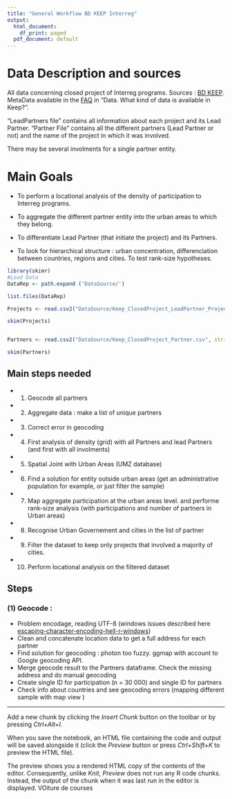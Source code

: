 ```yaml
---
title: "General Workflow BD KEEP Interreg"
output:
  html_document:
    df_print: paged
  pdf_document: default
---
```

# Data Description and sources

 All data concerning closed project of Interreg programs. Sources : [BD KEEP](https://www.keep.eu/). MetaData available in the [FAQ](https://www.keep.eu/faqs#) in "Data. What kind of data is available in Keep? ".
 
 
"LeadPartners file" contains all information about each project and its Lead Partner.
"Partner File" contains all the different partners (Lead Partner or not) and the name of the project in which it was involved. 

There may be several involments for a single partner entity.

# Main Goals

- To perform a locational analysis of the density of participation to Interreg programs.

- To aggregate the different partner entity into the urban areas to which they belong.

- To differentiate Lead Partner (that initiate the project) and its Partners.

- To look for hierarchical structure : urban concentration, differenciation between countries, regions and cities. To test rank-size hypotheses.


```r

library(skimr)
#Load Data
DataRep <- path.expand ('DataSource/')

list.files(DataRep)

Projects <- read.csv2("DataSource/Keep_ClosedProject_LeadPartner_Project.csv", stringsAsFactors = F, fileEncoding = "UTF-8")

skim(Projects)


Partners <- read.csv2("DataSource/Keep_ClosedProject_Partner.csv", stringsAsFactors = F, fileEncoding = "UTF-8")

skim(Partners)
```


## Main steps needed

- (1) Geocode all partners 
- (2) Aggregate data : make a list of unique partners
- (3) Correct error in geocoding
- (4) First analysis of density (grid) with all Partners and lead Partners (and first with all involments)
- (5) Spatial Joint with Urban Areas (UMZ database)
- (6) Find a solution for entity outside urban areas (get an administrative population for example, or just filter the sample)
- (7) Map aggregate participation at the urban areas level. and performe rank-size analysis (with participations and number of partners in Urban areas)
- (8) Recognise Urban Governement and cities in the list of partner
- (9) Filter the dataset to keep only projects that involved a majority of cities.
- (10) Perform locational analysis on the filtered dataset

## Steps

### (1) Geocode :
- Problem encodage, reading UTF-8 (windows issues described here [escaping-character-encoding-hell-r-windows](https://dss.iq.harvard.edu/blog/escaping-character-encoding-hell-r-windows))
- Clean and concatenate location data to get a full address for each partner
- Find solution for geocoding : photon too fuzzy. ggmap with account to Google geocoding API.
- Merge geocode result to the Partners dataframe. Check the missing address and do manual geocoding
- Create single ID for participation (n = 30 000) and single ID for partners
- Check info about countries and see geocoding errors (mapping different sample with map view )

---



Add a new chunk by clicking the *Insert Chunk* button on the toolbar or by pressing *Ctrl+Alt+I*.

When you save the notebook, an HTML file containing the code and output will be saved alongside it (click the *Preview* button or press *Ctrl+Shift+K* to preview the HTML file).

The preview shows you a rendered HTML copy of the contents of the editor. Consequently, unlike *Knit*, *Preview* does not run any R code chunks. Instead, the output of the chunk when it was last run in the editor is displayed.
VOiture de courses
